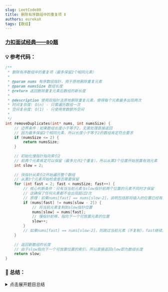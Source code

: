 ```yaml
---
slug: LeetCode80
title: 删除有序数组中的重复项 Ⅱ
authors: eurekaX
tags: [数组]
---
```



### <B2>[力扣面试经典——80题](https://leetcode.cn/problems/remove-duplicates-from-sorted-array-ii/description/?envType=study-plan-v2&envId=top-interview-150 "力扣")</B2>

<!-- truncate -->


### 💡 参考代码：

```c
/**
 * 删除有序数组中的重复项（最多保留2个相同元素）
 * 
 * @param nums 有序数组指针，用于原地删除重复元素
 * @param numsSize 数组长度
 * @return 返回删除重复元素后数组的新长度
 * 
 * @description 使用双指针法原地删除重复元素，使得每个元素最多出现两次
 * 时间复杂度: O(n) - 只需遍历数组一次
 * 空间复杂度: O(1) - 只使用常数额外空间
 * 
 */
int removeDuplicates(int* nums, int numsSize) {
    // 边界条件：如果数组长度小于等于2，无需处理直接返回
    // 因为最多保留2个相同元素，所以长度小于等于2的数组肯定符合要求
    if (numsSize <= 2) {
        return numsSize;
    }
    
    // 初始化慢指针指向索引2
    // 前两个元素肯定可以保留（最多允许2个重复），所以从第3个位置开始放置有效元素
    int slow = 2;
    
    // 快指针从索引2开始遍历整个数组
    // 从第3个元素开始检查是否需要保留
    for (int fast = 2; fast < numsSize; fast++) {
        // 核心判断条件：只有当当前元素与slow指针前两个位置的元素不同时才保留
        // 这确保了任何元素都不会出现超过2次
        // 原理：如果nums[fast] == nums[slow-2]，说明包括即将插入的位置已经有3个相同元素了
        if (nums[fast] != nums[slow - 2]) {
            // 将当前元素复制到slow指针位置
            nums[slow] = nums[fast];
            // 慢指针前移，指向下一个可放置元素的位置
            slow++;
        }
        // 如果nums[fast] == nums[slow-2]，则跳过当前元素（不复制），fast继续前进
    }
    
    // 返回新数组的长度
    // 由于slow指向下一个可放置位置的索引，所以直接返回slow即为数组长度
    return slow;
}
```

### 📖 总结：

<details>
<summary>点击展开题目总结</summary>
# 🤔 删除有序数组中的重复项 II

---

## 1️⃣ 题目核心信息

🎯 **功能描述**：原地删除有序数组中的重复元素，使得每个元素最多出现两次

📥 **输入输出**：
- **输入**：有序数组 `nums`、数组长度 `numsSize`
- **输出**：删除重复元素后数组的新长度，并修改原数组前k个元素

---

## 2️⃣ 实现原理

💡 **核心思路**：使用双指针技术，通过比较当前元素与已保留元素中倒数第2个元素来判断是否允许插入

📋 **实现步骤**：
1. 处理边界情况：数组长度≤2时直接返回
2. 初始化慢指针指向索引2（前两个元素肯定可以保留）
3. 快指针从索引2开始遍历数组
4. 当快指针元素与慢指针前两个位置元素不同时，将其复制到慢指针位置
5. 返回慢指针位置作为新数组长度

---

## 3️⃣ 关键点解析

### 初始思路 vs 最优解

#### 💭 我的初始想法
使用显式计数器记录当前元素出现次数，当元素相同时只有计数小于1时才允许复制：
```c
int removeDuplicates(int* nums, int numsSize) {
    int slow = 0;
    int count = 0;
    
    for (int fast = 1; fast < numsSize; fast++) {
        if (nums[fast] != nums[slow]) {
            nums[++slow] = nums[fast];
            count = 0;
        } else if(count < 1){
            count++;
            nums[++slow] = nums[fast];    
        }
    }
    
    return slow + 1;
}
```

#### ⚡ 最优解法（隐式计数）
```c
int removeDuplicates(int* nums, int numsSize) {
    if (numsSize <= 2) {
        return numsSize;
    }
    
    int slow = 2;
    
    for (int fast = 2; fast < numsSize; fast++) {
        if (nums[fast] != nums[slow - 2]) {
            nums[slow] = nums[fast];
            slow++;
        }
    }
    
    return slow;
}
```

### 🆚 对比分析

| 方面 | 初始思路 | 最优解 |
|------|----------|--------|
| 计数方式 | 显式计数器 | 隐式通过数组位置关系 |
| 代码复杂度 | 需要维护count变量 | 无需额外变量 |
| 可读性 | 逻辑清晰但稍复杂 | 简洁但需要理解技巧 |
| 扩展性 | 容易扩展到k次重复 | 需要修改索引计算 |

### 🎯 代码技巧
- 双指针法的经典应用
- 利用数组有序特性，通过位置关系隐式计数
- 边界条件的巧妙处理（前两个元素天然满足条件）

## 4️⃣ 使用场景

### ✅ 适用情况：
- 有序数组中限制元素出现次数
- 需要原地处理数组数据
- 类似问题：删除重复元素I、移除元素等

### ⚠️ 前提条件：
- 数组必须是排序的
- 只关心前k个元素，其余位置内容无关紧要

## 5️⃣ 复杂度分析

- ⏱️ 时间复杂度：O(n)，只需要遍历数组一次

- 💾 空间复杂度：O(1)，只使用了常数个额外变量

## 6️⃣ 注意事项

### 🚩 边界情况：
- 空数组或单元素数组：`numsSize <= 2`
- 所有元素都相同
- 所有元素都不相同
- 只有部分元素重复超过两次

### 💥 易错点：
- 忘记处理边界条件
- 慢指针起始位置应该是2而不是0
- 返回值应该是 `slow` 而不是 `slow + 1`
- 比较条件应该是 `nums[fast] != nums[slow - 2]` 而不是其他位置
</details>
